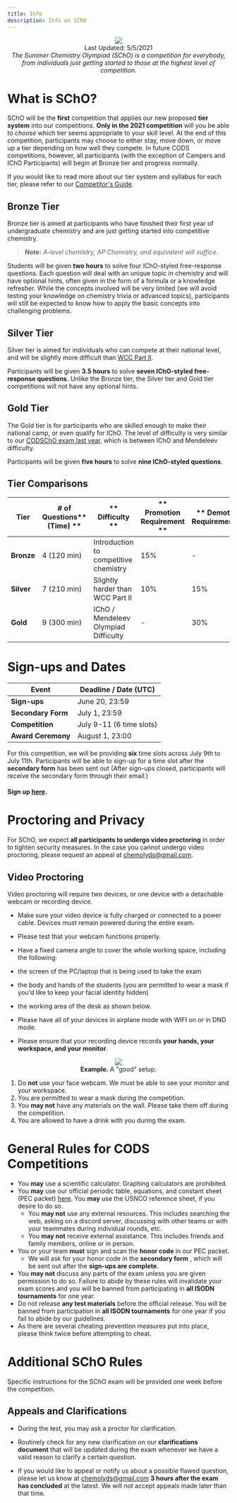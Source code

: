 ```yaml
---
title: Info
description: Info on SChO
---
```


<center><img src="https://i.imgur.com/AbvBl5l.png"/></center>
<center>Last Updated: 5/5/2021</center>
<center><i>The Summer Chemistry Olympiad (SChO) is a competition for everybody, from individuals just getting started to those at the highest level of competition.</i></center>

# What is SChO?

SChO will be the **first** competition that applies our new proposed **tier system** into our competitions. **Only in the 2021 competition** will you be able to _choose_ which tier seems appropriate to your skill level. At the end of this competition, participants may choose to either stay, move down, or move up a tier depending on how well they compete. In future CODS competitions, however, all participants (with the exception of Campers and IChO Participants) will begin at Bronze tier and progress normally.

If you would like to read more about our tier system and syllabus for each tier, please refer to our [Competitor's Guide](https://docs.google.com/document/u/1/d/1sRpdIc8lQ6bDVwBZAEUeXERhaSUqx836beWHGYjOoC0/edit).

## Bronze Tier

Bronze tier is aimed at participants who have finished their first year of undergraduate chemistry and are just getting started into competitive chemistry.

> **Note:** _A-level_ _chemistry,_ _AP Chemistry, and equivalent will suffice._

Students will be given **two hours** to solve four IChO-styled free-response questions. Each question will deal with an unique topic in chemistry and will have optional hints, often given in the form of a formula or a knowledge refresher. While the concepts involved will be very limited (we will avoid testing your knowledge on chemistry trivia or advanced topics), participants will still be expected to know how to apply the basic concepts into challenging problems.

## Silver Tier

Silver tier is aimed for individuals who can compete at their national level, and will be slightly more difficult than [WCC Part II](https://drive.google.com/file/d/1Xur33-cZHQVfyTktxRlEL30JOxk8TgOQ/view?usp=sharing).

Participants will be given **3.5 hours** to solve **seven IChO-styled free-response questions**. Unlike the Bronze tier, the Silver tier and Gold tier competitions will not have any optional hints.

## Gold Tier

The Gold tier is for participants who are skilled enough to make their national camp, or even qualify for IChO. The level of difficulty is very similar to our [CODSChO exam last year](https://drive.google.com/file/d/1q2C9_hC0KWsQCxMxh4it4rpahQGDcFC0/view?usp=sharing), which is between IChO and Mendeleev difficulty.

Participants will be given **five hours** to solve **nine IChO-styled questions**.

## Tier Comparisons

| **Tier** | **# of Questions**** (Time) **|** Difficulty **|** Promotion Requirement **|** Demotion Requirement** |
| --- | --- | --- | --- | --- |
| **Bronze** | 4 (120 min) | Introduction to competitive chemistry | 15% | - |
| **Silver** | 7 (210 min) | Slightly harder than WCC Part II | 10% | 15% |
| **Gold** | 9 (300 min) | IChO / Mendeleev Olympiad Difficulty | - | 30% |

# Sign-ups and Dates


| **Event** | **Deadline / Date (UTC)** |
| --- | --- |
| **Sign-ups** | June 20, 23:59 |
| **Secondary Form** | July 1, 23:59 |
| **Competition** | July 9-11 (6 time slots) |
| **Award Ceremony** | August 1, 23:00 |

For this competition, we will be providing **six** time slots across July 9th to July 11th. Participants will be able to sign-up for a time slot after the **secondary form** has been sent out (After sign-ups closed, participants will receive the secondary form through their email.)

#### Sign up [here](https://forms.gle/KkteoQYB2ns5KZTj7).

# Proctoring and Privacy

For SChO, we expect **all participants to undergo video proctoring** in order to tighten security measures. In the case you cannot undergo video proctoring, please request an appeal at [chemolyds@gmail.com](mailto:chemolyds@gmail.com).

## Video Proctoring

Video proctoring will require two devices, or one device with a detachable webcam or recording device.

- Make sure your video device is fully charged or connected to a power cable. Devices must remain powered during the entire exam.
- Please test that your webcam functions properly.
- Have a fixed camera angle to cover the whole working space, including the following:

- the screen of the PC/laptop that is being used to take the exam
- the body and hands of the students (you are permitted to wear a mask if you&#39;d like to keep your facial identity hidden)
- the working area of the desk as shown below.

- Please have all of your devices in airplane mode with WIFI on or in DND mode.
- Please ensure that your recording device records **your hands, your workspace, and your monitor**.

<center><img src="https://lh6.googleusercontent.com/zpw6vMfAKQuXggElsduucKCcunSvN-51A5YAoeMl0thc0aS-xllMr1GQTKDbtmu201S31fmUZvHqyDB_X2NWYDK7B2O10f-6j7KRFcHFADdOq8baX49qKKCSpyqLAg74PCXAls7V"/></center>

<center><b>Example.</b> A "good" setup.</center>

1. Do **not** use your face webcam. We must be able to see your monitor and your workspace.
2. You are permitted to wear a mask during the competition.
3. You **may not** have any materials on the wall. Please take them off during the competition.
4. You are allowed to have a drink with you during the exam.

# General Rules for CODS Competitions

- You **may** use a scientific calculator. Graphing calculators are prohibited.
- You **may** use our official periodic table, equations, and constant sheet (PEC packet) [here](https://drive.google.com/file/d/14NQU2F1OLXnKhrdYk5AFhFUupKPzLxUI/view?usp=sharing). You **may** use the USNCO reference sheet, if you desire to do so.
  - You **may not** use any external resources. This includes searching the web, asking on a discord server, discussing with other teams or with your teammates during individual rounds, etc.
  - You **may not** receive external assistance. This includes friends and family members, online or in person.
- You or your team **must** sign and scan the **honor code** in our PEC packet.
  - We will ask for your honor code in the **secondary form** , which will be sent out after the **sign-ups are complete.**
- You **may not** discuss any parts of the exam unless you are given permission to do so. Failure to abide by these rules will invalidate your exam scores and you will be banned from participating in **all ISODN tournaments** for one year.
- Do not release **any test materials** before the official release. You will be banned from participation in **all ISODN tournaments** for one year if you fail to abide by our guidelines.
- As there are several cheating prevention measures put into place, please think twice before attempting to cheat.


# Additional SChO Rules

Specific instructions for the SChO exam will be provided one week before the competition.

## Appeals and Clarifications

- During the test, you may ask a proctor for clarification.

- Routinely check for any new clarification on our **clarifications document** that will be updated during the exam whenever we have a valid reason to clarify a certain question.
- If you would like to appeal or notify us about a possible flawed question, please let us know at [chemolyds@gmail.com](mailto:chemolyds@gmail.com) **3 hours after the exam has concluded** at the latest. We will not accept appeals made later than that time.